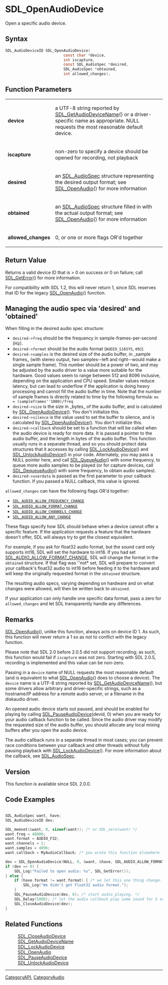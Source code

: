 = SDL_OpenAudioDevice =

Open a specific audio device.

== Syntax ==

<syntaxhighlight lang='c'>
SDL_AudioDeviceID SDL_OpenAudioDevice(
                          const char *device,
                          int iscapture,
                          const SDL_AudioSpec *desired,
                          SDL_AudioSpec *obtained,
                          int allowed_changes);
</syntaxhighlight>

== Function Parameters ==

{|
|'''device'''
|a UTF-8 string reported by [[SDL_GetAudioDeviceName]]() or a driver-specific name as appropriate. NULL requests the most reasonable default device.
|-
|'''iscapture'''
|non-zero to specify a device should be opened for recording, not playback
|-
|'''desired'''
|an [[SDL_AudioSpec]] structure representing the desired output format; see [[SDL_OpenAudio]]() for more information
|-
|'''obtained'''
|an [[SDL_AudioSpec]] structure filled in with the actual output format; see [[SDL_OpenAudio]]() for more information
|-
|'''allowed_changes'''
|0, or one or more flags OR'd together
|}

== Return Value ==

Returns a valid device ID that is > 0 on success or 0 on failure; call
[[SDL_GetError]]() for more information.

For compatibility with SDL 1.2, this will never return 1, since SDL
reserves that ID for the legacy [[SDL_OpenAudio]]() function.

== Managing the audio spec via 'desired' and 'obtained' ==

When filling in the desired audio spec structure:

* <code>desired->freq</code> should be the frequency in sample-frames-per-second (Hz).
* <code>desired->format</code> should be the audio format (<code>AUDIO_S16SYS</code>, etc).
* <code>desired->samples</code> is the desired size of the audio buffer, in _sample frames_ (with stereo output, two samples--left and right--would make a single sample frame). This number should be a power of two, and may be adjusted by the audio driver to a value more suitable for the hardware. Good values seem to range between 512 and 8096 inclusive, depending on the application and CPU speed. Smaller values reduce latency, but can lead to underflow if the application is doing heavy processing and cannot fill the audio buffer in time. Note that the number of sample frames is directly related to time by the following formula: <code>ms = (sampleframes''1000)/freq</code>
* <code>desired->size</code> is the size in _bytes_ of the audio buffer, and is calculated by [[SDL_OpenAudioDevice]](). You don't initialize this.
* <code>desired->silence</code> is the value used to set the buffer to silence, and is calculated by [[SDL_OpenAudioDevice]](). You don't initialize this.
* <code>desired->callback</code> should be set to a function that will be called when the audio device is ready for more data. It is passed a pointer to the audio buffer, and the length in bytes of the audio buffer. This function usually runs in a separate thread, and so you should protect data structures that it accesses by calling [[SDL_LockAudioDevice]]() and [[SDL_UnlockAudioDevice]]() in your code. Alternately, you may pass a NULL pointer here, and call [[SDL_QueueAudio]]() with some frequency, to queue more audio samples to be played (or for capture devices, call [[SDL_DequeueAudio]]() with some frequency, to obtain audio samples).
* <code>desired->userdata</code> is passed as the first parameter to your callback function. If you passed a NULL callback, this value is ignored.

<code>allowed_changes</code> can have the following flags OR'd together:

* <code>[[SDL_AUDIO_ALLOW_FREQUENCY_CHANGE]]</code>
* <code>[[SDL_AUDIO_ALLOW_FORMAT_CHANGE]]</code>
* <code>[[SDL_AUDIO_ALLOW_CHANNELS_CHANGE]]</code>
* <code>[[SDL_AUDIO_ALLOW_ANY_CHANGE]]</code>

These flags specify how SDL should behave when a device cannot offer a
specific feature. If the application requests a feature that the hardware
doesn't offer, SDL will always try to get the closest equivalent.

For example, if you ask for float32 audio format, but the sound card only
supports int16, SDL will set the hardware to int16. If you had set
[[SDL_AUDIO_ALLOW_FORMAT_CHANGE]], SDL will change the format in the
<code>obtained</code> structure. If that flag was ''not* set, SDL will
prepare to convert your callback's float32 audio to int16 before feeding it
to the hardware and will keep the originally requested format in the
<code>obtained</code> structure.

The resulting audio specs, varying depending on hardware and on what
changes were allowed, will then be written back to <code>obtained</code>.

If your application can only handle one specific data format, pass a zero
for <code>allowed_changes</code> and let SDL transparently handle any
differences.


== Remarks ==

[[SDL_OpenAudio]](), unlike this function, always acts on device ID 1. As
such, this function will never return a 1 so as not to conflict with the
legacy function.

Please note that SDL 2.0 before 2.0.5 did not support recording; as such,
this function would fail if <code>iscapture</code> was not zero. Starting
with SDL 2.0.5, recording is implemented and this value can be non-zero.

Passing in a <code>device</code> name of NULL requests the most reasonable
default (and is equivalent to what [[SDL_OpenAudio]]() does to choose a
device). The <code>device</code> name is a UTF-8 string reported by
[[SDL_GetAudioDeviceName]](), but some drivers allow arbitrary and
driver-specific strings, such as a hostname/IP address for a remote audio
server, or a filename in the diskaudio driver.

An opened audio device starts out paused, and should be enabled for playing
by calling [[SDL_PauseAudioDevice]](devid, 0) when you are ready for your
audio callback function to be called. Since the audio driver may modify the
requested size of the audio buffer, you should allocate any local mixing
buffers after you open the audio device.

The audio callback runs in a separate thread in most cases; you can prevent
race conditions between your callback and other threads without fully
pausing playback with [[SDL_LockAudioDevice]](). For more information about
the callback, see [[SDL_AudioSpec]].


== Version ==

This function is available since SDL 2.0.0.

== Code Examples ==

<syntaxhighlight lang='c++'>

SDL_AudioSpec want, have;
SDL_AudioDeviceID dev;

SDL_memset(&want, 0, sizeof(want)); /* or SDL_zero(want) */
want.freq = 48000;
want.format = AUDIO_F32;
want.channels = 2;
want.samples = 4096;
want.callback = MyAudioCallback; /* you wrote this function elsewhere -- see SDL_AudioSpec for details */

dev = SDL_OpenAudioDevice(NULL, 0, &want, &have, SDL_AUDIO_ALLOW_FORMAT_CHANGE);
if (dev == 0) {
    SDL_Log("Failed to open audio: %s", SDL_GetError());
} else {
    if (have.format != want.format) { /* we let this one thing change. */
        SDL_Log("We didn't get Float32 audio format.");
    }
    SDL_PauseAudioDevice(dev, 0); /* start audio playing. */
    SDL_Delay(5000); /* let the audio callback play some sound for 5 seconds. */
    SDL_CloseAudioDevice(dev);
}
</syntaxhighlight>

== Related Functions ==

:[[SDL_CloseAudioDevice]]
:[[SDL_GetAudioDeviceName]]
:[[SDL_LockAudioDevice]]
:[[SDL_OpenAudio]]
:[[SDL_PauseAudioDevice]]
:[[SDL_UnlockAudioDevice]]

----
[[CategoryAPI]], [[CategoryAudio]]



